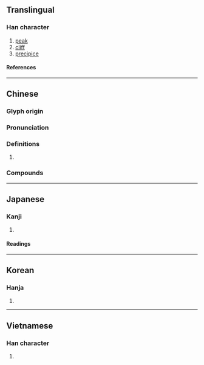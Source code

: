 {{character info/new}}
==Translingual==

===Han character===
{{Han char|rn=46|rad=山|as=05|sn=8|four=22602|canj=USHR|ids=⿱山召}}

# [[peak]]
# [[cliff]]
# [[precipice]]

====References====
{{Han ref|kx=0309.160|dkj=07981|dj=0609.100|hdz=10769.050|uh=5CA7}}

----
==Chinese==
{{zh-forms}}

===Glyph origin===
{{Han etym}}

===Pronunciation===
{{zh-pron
|m=tiáo
|c=tiu4
|mc=y
|oc=y
|cat=a
}}

===Definitions===
{{zh-hanzi}}

# {{rfdef|zh}}

===Compounds===
{{zh-der|岧岧|岧嶢}}

----

==Japanese==

===Kanji===
{{ja-kanji|grade=|rs=山05}}

# {{rfdef|ja|sort=山05}}

====Readings====
{{ja-readings
|on=てう, でう
}}

----

==Korean==

===Hanja===
{{ko-hanja|초}}

# {{rfdef|ko|sort=山05}}

----

==Vietnamese==

===Han character===
{{vi-readings|rs=山05|reading=đèo}}

# {{rfdef|vi|sort=山05}}